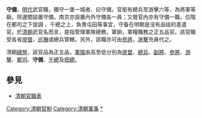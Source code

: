 '''守備'''，[[明代|明代]]武官職，獨守一堡一城者、曰守備，官銜有總兵至游擊六等，為將軍等級，除邊關設置守備，南京亦設置內外守備各一員；又營官內亦有守備一職，位階在都司之下提調 、千總之上，負責屯田等事宜，守备在明朝是没有品级的差遣官。於[[清朝|清朝]]武官名而言，是指管理軍隊總務，軍餉，軍糧職務之正五品官。該官職受各省[[提督|提督]]，[[巡撫|巡撫]]或總兵管轄。另外，該職亦可由[[參將|參將]]，[[游擊|游擊]]充員代之。

清朝[[綠營|綠營]]，該官品為正五品，[[軍階|軍階]]由高至低分別為[[提督總兵官|提督]]、[[總兵|總兵]]、[[副將|副將]]、[[參將|參將]]、[[游擊官|游擊]]、[[都司_(軍階)|都司]]、'''守備'''、[[千總|千總]]及[[把總|把總]]。

==參見==
*[[清朝官職表|清朝官職表]]

{{Government-official-hist-stub}}
[[Category:清朝官制|Category:清朝官制]]
[[Category:清朝軍事|Category:清朝軍事]]
[[Category:明朝守备|*]]